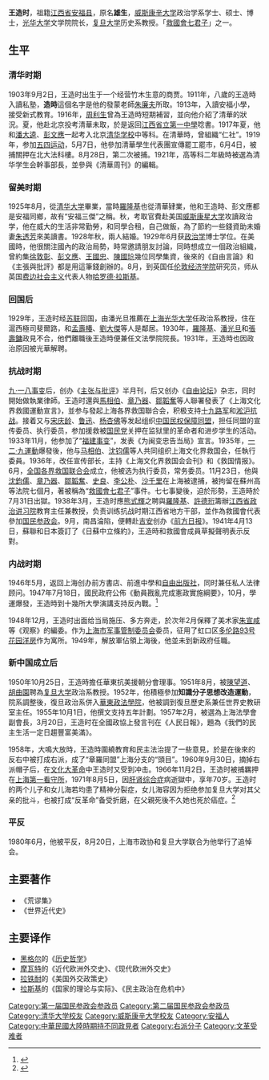 {{Infobox_Officeholder
| name = 王造時
| image name = Wang Zaoshi.jpg
| nationality =
| date of birth =  1903年9月2日
| place of birth = {{QING|江西省}}[[安福县|安福县]]
| date of death = {{death date and age|1971|8|5|1903|9|2}}
| place of death = {{PRC|上海市}}
| party = 
| educate = 
* 清华学校<br>{{Color|blue|（1925年）}}
* 威斯康星大学政治系學士<br>{{Color|blue|（1926年）}}
* 威斯康星大学政治系碩士<br>{{Color|blue|（1926年）}}
* 威斯康星大学政治系博士<br>{{Color|blue|（1929年）}}
* 倫敦政治經濟學院研究<br>{{Color|blue|（1929年）}}
}}
'''王造时'''{{BD|1903年|9月2日|1971年|8月5日|W王}}，祖籍[[江西省|江西省]][[安福县|安福县]]，原名'''雄生'''，[[威斯康星大学|威斯康辛大学]]政治学系学士、硕士、博士，[[光华大学|光华大学]]文学院院长，[[复旦大学|复旦大学]]历史系教授。「[[救國會七君子|救國會七君子]]」之一。

== 生平 ==
===清华时期===
1903年9月2日，王造时出生于一个经营竹木生意的商贾。1911年，八歲的王造時入讀私塾，'''造時'''這個名字是他的發蒙老師[[朱廉夫|朱廉夫]]所取。1913年，入讀安福小學，接受新式教育。1916年，[[周利生|周利生]]曾為王造時短期補習，並向他介紹了清華的狀況。夏，他赴北京投考清華未取，於是返回[[江西省立第一中學|江西省立第一中學]]唸書。1917年夏，他和[[潘大逵|潘大逵]]、[[彭文應|彭文應]]一起考入北京[[清华学校|清华学校]]中等科。在清華時，曾組織“仁社”。1919年，参加[[五四运动|五四运动]]，5月7日，他參加清華學生代表團宣傳罷工罷市，6月4日，被捕關押在北大法科樓。8月28日，第二次被捕。1921年，高等科二年級時被選為清华学生会幹事部長，並參與《清華周刊》的編輯。
===留美时期===
1925年8月，從[[清华大学|清华大学]]畢業，當時[[羅隆基|羅隆基]]也從清華肄業，他和王造時、彭文應都是安福同鄉，故有“安福三傑”之稱。秋，考取官費赴美国[[威斯康星大学|威斯康星大学]]攻讀政治学，他在威大的生活非常勤勞，和同學合租，自己做飯，為了節約一些錢資助未婚妻[[朱透芳|朱透芳]]來美讀書。1928年秋，兩人結婚。1929年6月获[[政治学|政治学]]博士学位。在美國時，他很關注國內的政治局勢，時常邀請朋友討論，同時想成立一個政治組織，曾約集[[徐敦彰|徐敦彰]]、[[彭文應|彭文應]]、[[王國忠|王國忠]]、[[陳國玱|陳國玱]]幾位同學集資，後來的《自由言論》和《主張與批評》都是用這筆錢創辦的。{{cite journal |author1=潘大逵 |title=我對王造時同志的點滴回憶 |date=1986年3月}}8月，到英国任[[伦敦经济学院|伦敦经济学院]]研究员，师从英国[[费边社会主义|费边社会主义]]代表人物[[哈罗德·拉斯基|哈罗德·拉斯基]]。
===回国后===
1929年，王造时经[[苏联|苏联]]回国，由潘光旦推薦在[[上海|上海]][[光华大学|光华大学]]任政治系教授，住在滬西極司斐爾路，和[[孟壽椿|孟壽椿]]、[[劉大傑|劉大傑]]等人是鄰居。1930年，[[羅隆基|羅隆基]]、[[潘光旦|潘光旦]]和[[張壽鏞|張壽鏞]]政見不合，他們離職後王造時便兼任文法學院院長。1931年，王造時也因政治原因被光華解聘。
===抗战时期===
[[九·一八事变|九·一八事变]]后，创办《[[主张与批评|主张与批评]]》半月刊，后又创办《[[自由论坛|自由论坛]]》杂志，同时開始做執業律師。王造时還與[[馬相伯|馬相伯]]、[[章乃器|章乃器]]、[[鄒韜奮|鄒韜奮]]等人聯署發表了《上海文化界救國運動宣言》，並参与發起上海各界救国聯合会，积极支持[[十九路军|十九路军]]和[[淞沪抗战|淞沪抗战]]。接着又与[[宋庆龄|宋庆龄]]、[[鲁迅|鲁迅]]、[[杨杏佛|杨杏佛]]等发起组织[[中国民权保障同盟|中国民权保障同盟]]，担任同盟的宣传委员、执行委员，参加援救被[[国民党|国民党]]关押在监狱里的革命者和进步学生的活动。1933年11月，他参加了“[[福建事变|福建事变]]”，发表《为闽变忠告当局》宣言。1935年，[[一二·九運動|一二·九運動]]爆發後，他与[[马相伯|马相伯]]、[[沈钧儒|沈钧儒]]等人共同组织上海文化界救国会，任執行委員。1936年，改任宣传部长，主持《上海文化界救国会会刊》和《救国情报》。6月，[[全国各界救国联合会|全国各界救国联合会]]成立，他被选为执行委员，常务委员。11月23日，他與[[沈鈞儒|沈鈞儒]]、[[章乃器|章乃器]]、[[鄒韜奮|鄒韜奮]]、[[史良|史良]]、[[李公朴|李公朴]]、[[沙千里|沙千里]]在上海被逮捕，被拘留在蘇州高等法院七個月，著被稱為“[[救國會七君子|救國會七君子]]”事件。七七事變後，迫於形勢，王造時於7月31日出獄。1938年3月，王造时應[[熊式輝|熊式輝]]之聘與[[羅隆基|羅隆基]]、[[許德珩|許德珩]]籌辦[[江西省政治讲习院|江西省政治讲习院]]教育主任兼教授，负责训练抗战时期江西省地方干部，並作為救國會代表參加[[国民参政会|国民参政会]]。9月，南昌淪陷，便轉赴[[吉安|吉安]]创办《[[前方日报|前方日报]]》。1941年4月13日，蘇聯和日本簽訂了《日蘇中立條約》，王造時和救國會成員草擬聲明表示反對。
===内战时期===
1946年5月，返回上海创办前方書店、前進中學和[[自由出版社|自由出版社]]，同时兼任私人法律顾问。1947年7月18日，國民政府公佈《動員戡亂完成憲政實施綱要》，10月，學運爆發，王造時到十幾所大學演講支持反內戰。<ref>{{cite book |author1=政协江西省委文史资料研究委员会 |title=七君子之一王造时 |date=1986年03月 |location=南昌 |edition=第1版}}</ref>

1948年12月，{{Citation needed|蒋介石亲自下令查封由[[储安平|储安平]]创办的上海《观察》杂志，并逮捕《观察》的成員。|time=2021-09-05T07:36:52+00:00}}王造时出面给当局施压、多方奔走，於次年2月保釋了美术家[[朱宣咸|朱宣咸]]等《观察》的編委。作为[[上海市军事管制委员会|上海市军事管制委员会]]委员，征用了虹口区[[多伦路93号花园洋房|多伦路93号花园洋房]]作为寓所。1949年，解放軍佔領上海後，他並未到新政府任職。
===新中国成立后===
1950年10月25日，王造時擔任華東抗美援朝分會理事。1951年8月，被[[陳望道|陳望道]]、[[胡曲園|胡曲園]]聘為[[复旦大学|复旦大学]]政治系教授。1952年，他積極參加'''知識分子思想改造運動'''，院系調整後，復旦政治系併入[[华东政法大学|華東政法學院]]，他被調到復旦歷史系兼任世界史教研室主任。1955年10月1日，他撰文支持五年計劃。1957年2月，被選為上海法學會副會長，3月20日，王造时在全國政協上發言刊在《人民日報》，題為《我們的民主生活一定日趨豐富美滿》。

{{引用|“知无不言，言无不尽”和 “言者无罪，闻者足戒”的道理，大家当然懂得，实行却不太容易。拿一个或许是不伦不类的比喻来说，做唐太宗固然不易，做魏征更难。做唐太宗的非有高度的政治修养，难得虚怀若谷；做魏征的非对人民事业有高度的忠诚，更易忧谗畏讥。我想，现在党内各级干部中像唐太宗的可能很多，党外像魏征的倒还嫌其少。}}

1958年，大鳴大放時，王造時圍繞教育和民主法治提了一些意見，於是在後來的反右中被打成右派，成了“章羅同盟”上海分支的“頭目”。1960年9月30日，摘掉右派帽子后，在[[文化大革命|文化大革命]]中王造时又受到冲击。1966年11月2日，王造时被捕羈押在[[上海第一看守所|上海第一看守所]]，1971年8月5日，因[[肝肾综合症|肝肾综合症]]病逝獄中，享年70岁。王造时的两个儿子和女儿海若均患了精神分裂症，女儿海容因为拒绝参加复旦大学对其父亲的批斗，也被打成“反革命”备受折磨，在父親死後不久她也死於癌症。<ref>{{cite book |author1=葉永烈 |title=王造時—我的當場答复 |url=https://archive.org/details/wangzaoshiwodeda0003wang |date=1999.1 |publisher=中國青年出版社 |isbn=7-5006-3345-9}}</ref>
===平反===
1980年6月，他被平反，8月20日，上海市政协和复旦大学联合为他举行了追悼会。
== 主要著作 ==
* 《荒谬集》
* 《世界近代史》
== 主要译作 ==
*[[格奥尔格·威廉·弗里德里希·黑格尔|黑格尔]]的《[[历史哲学|历史哲学]]》
*[[摩瓦特|摩瓦特]]的《近代欧洲外交史》、《现代欧洲外交史》
*[[拉铁耐|拉铁耐]]的《美国外交政策史》
*[[哈罗德·拉斯基|拉斯基]]的《国家的理论与实际》、《民主政治在危机中》

{{救国会七君子}}
{{Authority control}}

{{DEFAULTSORT:W王}}
[[Category:第一届国民参政会参政员|Category:第一届国民参政会参政员]]
[[Category:第二届国民参政会参政员|Category:第二届国民参政会参政员]]
[[Category:清华大学校友|Category:清华大学校友]]
[[Category:威斯康辛大学校友|Category:威斯康辛大学校友]]
[[Category:安福人|Category:安福人]]
[[Category:中華民國大陸時期持不同政見者|Category:中華民國大陸時期持不同政見者]]
[[Category:右派分子|Category:右派分子]]
[[Category:文革受难者|Category:文革受难者]]